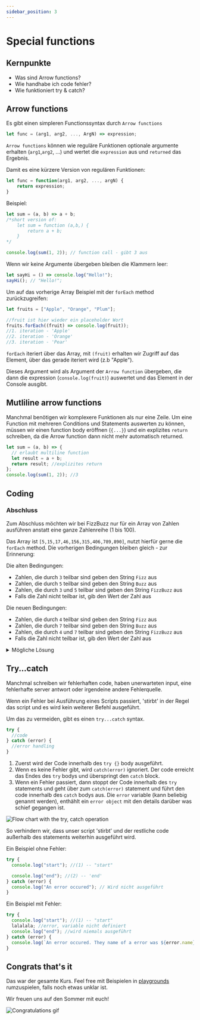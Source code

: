 ```yaml
---
sidebar_position: 3
---
```


# Special functions

## Kernpunkte

- Was sind Arrow functions?
- Wie handhabe ich code fehler?
- Wie funktioniert try & catch?

## Arrow functions

Es gibt einen simpleren Functionssyntax durch `Arrow functions`

```js
let func = (arg1, arg2, ..., ArgN) => expression;
```

`Arrow functions` können wie reguläre Funktionen optionale argumente erhalten
(`arg1`,`arg2`, ...) und wertet die `expression` aus und `returned` das
Ergebnis.

Damit es eine kürzere Version von regulären Funktionen:

```js
let func = function(arg1, arg2, ..., argN) {
    return expression;
}
```

Beispiel:

```js
let sum = (a, b) => a + b;
/*short version of:
    let sum = function (a,b,) {
        return a + b;
    }
*/

console.log(sum(1, 2)); // function call - gibt 3 aus
```

Wenn wir keine Argumente übergeben bleiben die Klammern leer:

```js
let sayHi = () => console.log("Hello!");
sayHi(); // "Hello!";
```

Um auf das vorherige Array Beispiel mit der `forEach` method zurückzugreifen:

```js
let fruits = ["Apple", "Orange", "Plum"];

//fruit ist hier wieder ein placeholder Wort
fruits.forEach((fruit) => console.log(fruit));
//1. iteration - 'Apple'
//2. iteration - 'Orange'
//3. iteration - 'Pear'
```

`forEach` iteriert über das Array, mit `(fruit)` erhalten wir Zugriff
auf das Element, über das gerade iteriert wird (z.b "Apple").

Dieses Argument wird als Argument der `Arrow function` übergeben,
die dann die expression (`console.log(fruit)`) auswertet und das Element
in der Console ausgibt.

## Mutliline arrow functions

Manchmal benötigen wir komplexere Funktionen als nur eine Zeile.
Um eine Function mit mehreren Conditions und Statements auswerten zu
können, müssen wir einen function body eröffnen (`{...}`) und ein
explizites `return` schreiben, da die Arrow function dann nicht mehr
automatisch returned.

```js
let sum = (a, b) => {
  // erlaubt multiline function
  let result = a + b;
  return result; //explizites return
};
console.log(sum(1, 2)); //3
```

## Coding

### Abschluss

Zum Abschluss möchten wir bei FizzBuzz nur für ein Array von Zahlen ausführen anstatt eine ganze
Zahlenreihe (1 bis 100).

Das Array ist `[5,15,17,46,156,315,406,789,890]`, nutzt hierfür gerne die `forEach` method.
Die vorherigen Bedingungen bleiben gleich - zur Erinnerung:

Die alten Bedingungen:

- Zahlen, die durch `3` teilbar sind geben den String `Fizz` aus
- Zahlen, die durch `5` teilbar sind geben den String `Buzz` aus
- Zahlen, die durch `3` und `5` teilbar sind geben den String `FizzBuzz` aus
- Falls die Zahl nicht teilbar ist, gib den Wert der Zahl aus

Die neuen Bedingungen:

- Zahlen, die durch `4` teilbar sind geben den String `Fizz` aus
- Zahlen, die durch `7` teilbar sind geben den String `Buzz` aus
- Zahlen, die durch `4` und `7` teilbar sind geben den String `FizzBuzz` aus
- Falls die Zahl nicht teilbar ist, gib den Wert der Zahl aus

<details>
<summary>Mögliche Lösung </summary>

```js
//jshint esnext:true

function hasNoRemainder(input, a) {
  return input % a === 0;
}

function fizzBuzz(a, b) {
  //Wir wrapen den gesamten loop in eine function, der zwei Parameter übergeben werden kann
  //und tauschen die vorherigen Zahlen mit diesen Parametern aus
  const inputArray = [5, 15, 17, 46, 156, 315, 406, 789, 890];

  inputArray.forEach((i) => {
    //Wir ersetzen den loop mit `forEach` und loopen über jedes Element des Arrays
    // i enthält dabei immer den Wert des derzeitigen Elements
    let output = ""; // Wir deklarieren einen leeren string, der updatebar ist
    if (hasNoRemainder(i, a)) {
      //condition 1
      output += "Fizz";
      // Wir updaten die output variable durch das anhängen von "Fizz"
      // += ist dabei eine Abkürzung für: output = output + "Fizz"
    }
    if (hasNoRemainder(i, b)) {
      //condition 2
      output += "Buzz"; //Wir updaten hier wieder und hängen "Buzz" an
    }
    console.log(output === "" ? i : output);
    // Wir checken mit einem conditional operator, ob der string leer ist und geben
    // je nach dem in der console entweder die Zahl(i) oder den String(output) aus
  });
}

fizzBuzz(3, 5);
fizzBuzz(4, 7);
//Zum Schluss rufen wir diese funktion mit den gewünschten Parametern auf
```

</details>

## Try...catch

Manchmal schreiben wir fehlerhaften code, haben unerwarteten input,
eine fehlerhafte server antwort oder irgendeine andere Fehlerquelle.

Wenn ein Fehler bei Ausführung eines Scripts passiert, 'stirbt' in der
Regel das script und es wird kein weiterer Befehl ausgeführt.

Um das zu vermeiden, gibt es einen `try...catch` syntax.

```js
try {
  //code
} catch (error) {
  //error handling
}
```

1. Zuerst wird der Code innerhalb des `try {}` body ausgeführt.
2. Wenn es keine Fehler gibt, wird `catch(error)` ignoriert. Der code
   erreicht das Endes des `try` bodys und überspringt den `catch` block.
3. Wenn ein Fehler passiert, dann stoppt der Code innerhalb des `try`
   statements und geht über zum `catch(error)` statement und führt den code
   innerhalb des `catch` bodys aus. Die `error` variable (kann beliebig genannt werden), enthählt ein `error object` mit den details darüber was schief gegangen ist.

![Flow chart with the try, catch operation](../../static/screenshots/try-catch.png)

So verhindern wir, dass unser script 'stirbt'
und der restliche code außerhalb des statements
weiterhin ausgeführt wird.

Ein Beispiel ohne Fehler:

```js
try {
  console.log("start"); //(1) -- "start"

  console.log("end"); //(2) -- 'end'
} catch (error) {
  console.log("An error occured"); // Wird nicht ausgeführt
}
```

Ein Beispiel mit Fehler:

```js
try {
  console.log("start"); //(1) -- "start"
  lalalala; //error, variable nicht definiert
  console.log("end"); //wird niemals ausgeführt
} catch (error) {
  console.log(`An error occured. They name of a error was ${error.name}`); //(2) -- fehler code wird ausgeführt
}
```

## Congrats that's it

Das war der gesamte Kurs. Feel free mit Beispielen in
[playgrounds](../intro#playgrounds) rumzuspielen, falls noch etwas unklar
ist.

Wir freuen uns auf den Sommer mit euch!

![Congratulations gif](https://i.pinimg.com/originals/fb/16/5e/fb165efed3349e846fca4a3f85ae816e.gif)
